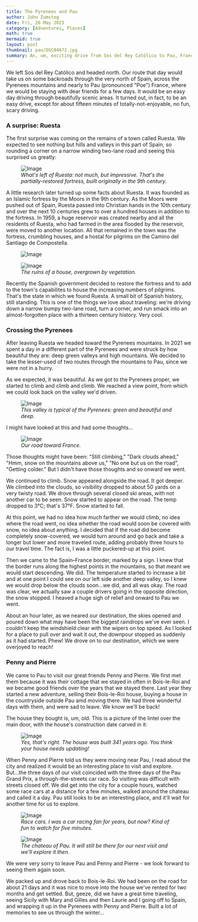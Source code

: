 ```yaml
---
title: The Pyrenees and Pau
author: John Zumsteg
date: Fri, 26 May 2023
category: [Adventures, Places]
math: true
mermaid: true
layout: post
thumbnail: pau/DSC04672.jpg
summary: An, um, exciting drive from Sos del Rey Católico to Pau, France.
---
```

We left Sos del Rey Católico and headed north. Our route that day would take us on some backroads through the very north of Spain, across the Pyrenees mountains and nearly to Pau (pronounced "Poe") France, where we would be staying with dear friends for a few days. It would be an easy day driving through beautifully scenic areas. It turned out, in fact, to be an easy drive, except for about fifteen minutes of totally-not-enjoyable, no fun, scary driving. 

<h3>A surprise: Ruesta</H3>
The first surprise was coming on the remains of a town called Ruesta. We expected to see nothing but hills and valleys in this part of Spain, so rounding a corner on a narrow winding two-lane road and seeing this surprised us greatly:

<figure class = "landscape" >
	<img src="{{ "pau/DSC04666.jpg" | prepend: site.imageurl | prepend: site.baseurl  }}" alt="Image" />
	<figcaption><em>What's left of Ruesta: not much, but impressive. That's the partially-restored fortress, built originally in the 9th century.</em></figcaption>
</figure>
A little research later turned up some facts about Ruesta. It was founded as an Islamic fortress by the Moors in the 9th century. As the Moors were pushed out of Spain, Ruesta passed into Christian hands in the 10th century and over the next 10 centuries grew to over a hundred houses in addition to the fortress. In 1959, a huge reservoir was created nearby and all the residents of Ruesta, who had farmed in the area flooded by the reservoir, were moved to another location. All that remained in the town was the fortress, crumbling houses, and a hostal for pilgrims on the Camino del Santiago de Compostella.

<figure class = "portrait" >
	<img src="{{ "pau/DSC04672-1.jpg" | prepend: site.imageurl | prepend: site.baseurl  }}" alt="Image" />
	<figcaption><em></em></figcaption>
</figure>
<figure class = "portrait" >
	<img src="{{ "pau/DSC04670.jpg" | prepend: site.imageurl | prepend: site.baseurl  }}" alt="Image" />
	<figcaption><em>The ruins of a house, overgrown by vegetation.</em></figcaption>
</figure>


Recently the Spanish government decided to restore the fortress and to add to the town's capabilites to house the increasing numbers of pilgrims. That's the state in which we found Ruesta. A small bit of Spanish history, still standing. This is one of the things we love about traveling: we're driving down a narrow bumpy two-lane road, turn a corner, and run smack into an almost-forgotten place with a thirteen century history. Very cool. 

<h3>Crossing the Pyrenees</h3>
After leaving Ruesta we headed toward the Pyrenees mountains. In 2021 we spent a day in a different part of the Pyrenees and were struck by how beautiful they are: deep green valleys and high mountains. We decided to take the lesser-used of two routes through the mountains to Pau, since we were not in a hurry.

As we expected, it was beautiful. As we got to the Pyrenees proper, we started to climb and climb and climb. We reached a view point, from which we could look back on the valley we'd driven.
<figure class = "landscape" >
	<img src="{{ "pau/DSC04674.jpg" | prepend: site.imageurl | prepend: site.baseurl  }}" alt="Image" />
	<figcaption><em>This valley is typical of the Pyrenees: green and beautiful and deep.</em></figcaption>
</figure>

I might have looked at this and had some thoughts...
<figure class = "landscape" >
	<img src="{{ "pau/DSC04677.jpg" | prepend: site.imageurl | prepend: site.baseurl  }}" alt="Image" />
	<figcaption><em>Our road toward France.</em></figcaption>
</figure>

Those thoughts might have been: "Still climbing," "Dark clouds ahead," "Hmm, snow on the mountains above us," "No one but us on the road", "Getting colder." But I didn't have those thoughts and so onward we went.

We continued to climb. Snow appeared alongside the road. It got deeper. We climbed into the clouds, so visibility dropped to about 50 yards on a very twisty road. We drove through several closed ski areas, with not another car to be seen. Snow started to appear on the road. The temp dropped to 3°C; that's 37°F. Snow started to fall.

At this point, we had no idea how much farther we would climb, no idea where the road went, no idea whether the road would soon be covered with snow, no idea about anything. I decided that if the road did become completely snow-covered, we would turn around and go back and take a longer but lower and more traveled route, adding probably three hours to our travel time. The fact is, I was a little puckered-up at this point.

Then we came to the Spain&ndash;France border, marked by a sign. I knew that the border runs along the highest points in the mountains, so that meant we would start descending. We did. The temperature started to increase a bit and at one point I could see on our left side another deep valley, so I knew we would drop below the clouds soon...we did, and all was okay. The road was clear, we actually saw a couple drivers going in the opposite direction, the snow stopped. I heaved a huge sigh of relief and onward to Pau we went.

About an hour later, as we neared our destination, the skies opened and poured down what may have been the biggest raindrops we've ever seen. I couldn't keep the windshield clear with the wipers on top speed. As I looked for a place to pull over and wait it out, the downpour stopped as suddenly as it had started. Phew! We drove on to our destination, which we were overjoyed to reach!

<h3>Penny and Pierre</h3>
We came to Pau to visit our great friends Penny and Pierre. We first met them because it was their cottage that we stayed in often in Bois-le-Roi and we became good friends over the years that we stayed there. Last year they started a new adventure, selling their Bois-le-Roi house, buying a house in the countryside outside Pau amd moving there. We had three wonderful days with them, and were sad to leave. We know we'll be back!

The house they bought is, um, old. This is a picture of the lintel over the main door, with the house's construction date carved in it:
<figure class = "landscape" >
	<img src="{{ "pau/DSC04721-2.jpg" | prepend: site.imageurl | prepend: site.baseurl  }}" alt="Image" />
	<figcaption><em>Yes, that's right. The house was built 341 years ago. You think your house needs updating!</em></figcaption>
</figure>

When Penny and Pierre told us they were moving near Pau, I read about the city and realized it would be an interesting place to visit and explore. But...the three days of our visit coincided with the three days of the Pau Grand Prix, a through-the-streets car race. So visiting was difficult with streets closed off. We did get into the city for a couple hours, watched some race cars at a distance for a few minutes, walked around the chateau and called it a day. Pau still looks to be an interesting place, and it'll wait for another time for us to explore.
<figure class = "landscape" >
	<img src="{{ "pau/DSC04750.jpg" | prepend: site.imageurl | prepend: site.baseurl  }}" alt="Image" />
	<figcaption><em>Race cars. I was a car racing fan for years, but now? Kind of fun to watch for five minutes.</em></figcaption>
</figure>

<figure class = "landscape" >
	<img src="{{ "pau/DSC04743.jpg" | prepend: site.imageurl | prepend: site.baseurl  }}" alt="Image" />
	<figcaption><em>The chateau of Pau. It will still be there for our next visit and we'll explore it then.</em></figcaption>
</figure>

We were very sorry to leave Pau and Penny and Pierre - we look forward to seeing them again soon. 

We packed up and drove back to Bois-le-Roi. We had been on the road for about 21 days and it was nice to move into the house we've rented for two months and get settled. But, geeze, did we have a great time traveling, seeing Sicily with Mary and Gilles and then Laurie and I going off to Spain, and wrapping it up in the Pyrenees with Penny and Pierre. Built a lot of memories to see us through the winter...